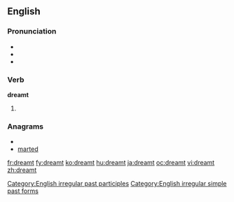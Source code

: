 ==English==

===Pronunciation===
* {{IPA|/'dɹεmt/}}
* {{audio|en-us-dreamt.ogg|Audio (US)}}
* {{rhymes|ɛmpt}}

===Verb===
'''dreamt'''

# {{past of|[[dream]]}}

===Anagrams===
* {{alphagram|ademrt}}
* [[marted#English|marted]]


[[Category:English irregular past participles]]
[[Category:English irregular simple past forms]]

[[fr:dreamt]]
[[fy:dreamt]]
[[ko:dreamt]]
[[hu:dreamt]]
[[ja:dreamt]]
[[oc:dreamt]]
[[vi:dreamt]]
[[zh:dreamt]]